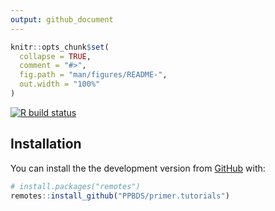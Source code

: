 ```yaml
---
output: github_document
---
```



<!-- README.md is generated from README.Rmd. Please edit that file -->

```r
knitr::opts_chunk$set(
  collapse = TRUE,
  comment = "#>",
  fig.path = "man/figures/README-",
  out.width = "100%"
)
```

<!-- # primer.tutorials -->

<!-- badges: start -->
[![R build status](https://github.com/PPBDS/primer.tutorials/workflows/R-CMD-check/badge.svg)](https://github.com/PPBDS/primer.tutorials/actions)
<!-- badges: end -->

<!-- The goal of primer.tutorials is to ... -->

## Installation

You can install the the development version from [GitHub](https://github.com/) with:

``` r
# install.packages("remotes")
remotes::install_github("PPBDS/primer.tutorials")
```
